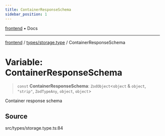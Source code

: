 ```yaml
---
title: ContainerResponseSchema
sidebar_position: 1
---
```


[frontend](../../..) • Docs

***

[frontend](../../..) / [types/storage.type](..) / ContainerResponseSchema

# Variable: ContainerResponseSchema

> `const` **ContainerResponseSchema**: `ZodObject`\<`object` & `object`, `"strip"`, `ZodTypeAny`, `object`, `object`\>

Container response schema

## Source

src/types/storage.type.ts:84

